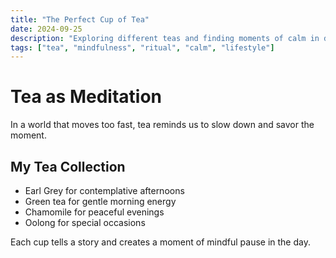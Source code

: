 ```yaml
---
title: "The Perfect Cup of Tea"
date: 2024-09-25
description: "Exploring different teas and finding moments of calm in daily chaos."
tags: ["tea", "mindfulness", "ritual", "calm", "lifestyle"]
---
```


# Tea as Meditation

In a world that moves too fast, tea reminds us to slow down and savor the moment.

## My Tea Collection

- Earl Grey for contemplative afternoons
- Green tea for gentle morning energy
- Chamomile for peaceful evenings
- Oolong for special occasions

Each cup tells a story and creates a moment of mindful pause in the day.